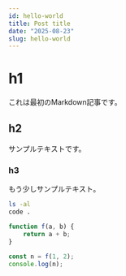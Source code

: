 ```yaml
---
id: hello-world
title: Post title
date: "2025-08-23"
slug: hello-world
---
```


# h1

これは最初のMarkdown記事です。

## h2

サンプルテキストです。

### h3

もう少しサンプルテキスト。

```bash
ls -al
code .
```

```js
function f(a, b) {
    return a + b;
}

const n = f(1, 2);
console.log(n);
```

